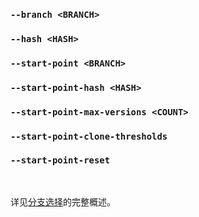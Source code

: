 ### `--branch <BRANCH>`
### `--hash <HASH>`
### `--start-point <BRANCH>`
### `--start-point-hash <HASH>`
### `--start-point-max-versions <COUNT>`
### `--start-point-clone-thresholds`
### `--start-point-reset`

<br />

详见[分支选择](/zh/docs/explanation/branch-selection/)的完整概述。